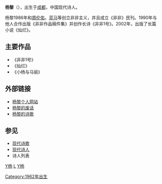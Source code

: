 '''杨黎'''（{{bd|1962年}}），出生于[[成都|成都]]，中国现代诗人。

杨黎1986年和[[周伦佑|周伦佑]]，[[蓝马|蓝马]]等创立非非主义，并且成立《非非》民刊。1990年与他人合作出版《非非作品稿件集》并创作长诗《非非1号》。2002年，出版了长篇小说《灿烂》。

==主要作品==
*《非非1号》
*《灿烂》
*《小杨与马丽》

==外部链接==
*[https://web.archive.org/web/20061215045304/http://www.koopee.net/home/yangli/ 杨黎个人网站]
*[http://blog.sina.com.cn/m/yl6283 杨黎的废话]
*[https://web.archive.org/web/20070311001941/http://www.hoodong.com/wiki/200000681780 杨黎的诗歌]

==参见==
*[[现代诗歌|现代诗歌]]
*[[现代诗人|现代诗人]]
*诗人列表
{{wikisource}}
{{China-bio-stub}}
[[category:中國新詩作家|Y杨]]
[[Category:1962年出生|Category:1962年出生]]
[[category:杨姓|L]]
[[category:成都人|Y杨]]
